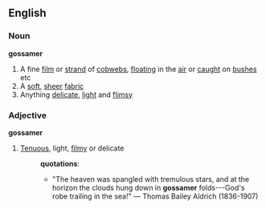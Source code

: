 ==English==
===Noun===
'''gossamer'''
#A fine [[film]] or [[strand]] of [[cobweb]]s, [[float]]ing in the [[air]] or [[caught]] on [[bush]]es etc
#A [[soft]], [[sheer]] [[fabric]]
#Anything [[delicate]], [[light]] and [[flimsy]]
===Adjective===
'''gossamer'''
#[[Tenuous]], light, [[filmy]] or delicate
#:'''quotations''':
#:*"The heaven was spangled with tremulous stars, and at the horizon the clouds hung down in '''gossamer''' folds---God's robe trailing in the sea!" &mdash; Thomas Bailey Aldrich (1836-1907)